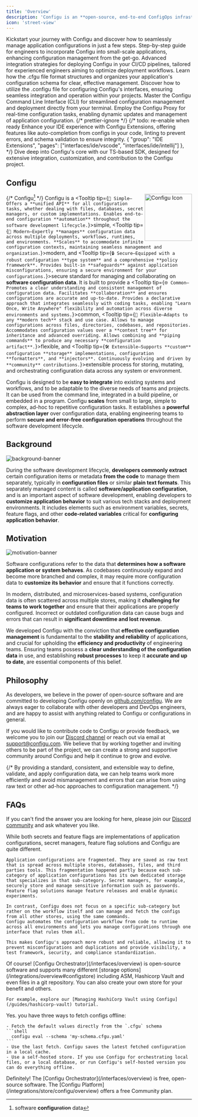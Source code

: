 ```yaml
---
title: 'Overview'
description: 'Configu is an **open-source, end-to-end ConfigOps infrastructure** that empowers engineering teams to seamlessly manage and collaborate on **software configuration data**—such as environment variables, secrets, and feature flags—across any system or environment. ⚙️✨'
icon: 'street-view'
---
```


<AccordionGroup>
  <Accordion title="Quickstart">
    <CardGroup cols={3}>
      <Card title="Hello, World!" icon="hand-wave" href="/guides/hello-world">
        Kickstart your journey with Configu and discover how to seamlessly manage application configurations in just a few steps.
      </Card>
      <Card title="Integrate Configu" icon="laptop-code" href="/guides/integrate-configu">
        Step-by-step guide for engineers to incorporate Configu into small-scale applications, enhancing configuration management from the get-go.
      </Card>
      <Card title="CI/CD" icon="infinity" href="/guides/ci-cd">
        Advanced integration strategies for deploying Configu in your CI/CD pipelines, tailored for experienced engineers aiming to optimize deployment workflows.
      </Card>
    </CardGroup>
  </Accordion>

  <Accordion title="Interfaces">
    <CardGroup cols={2}>
      <Card title=".cfgu" icon="brackets-curly" href="/interfaces/.cfgu">
        Learn how the .cfgu file format structures and organizes your application's configuration schema for clear, effective management.
      </Card>
      <Card title=".configu" icon="brackets-curly" href="/interfaces/.configu">
        Discover how to utilize the .configu file for configuring Configu's interfaces, ensuring seamless integration and operation within your projects.
      </Card>
      <Card title="Configu CLI" icon="terminal" href="/interfaces/cli">
        Master the Configu Command Line Interface (CLI) for streamlined configuration management and deployment directly from your terminal.
      </Card>
      <Card title="Configu Proxy" icon="server" href="/interfaces/proxy">
        Employ the Configu Proxy for real-time configuration tasks, enabling dynamic updates and management of application configuration.
      </Card>
      {/* prettier-ignore */}
      {/* todo: re-enable when ready
      <Card title="IDE Extensions" icon="code" href="/interfaces/ide">
        Enhance your IDE experience with Configu Extensions, offering features like auto-completion from configs in your code, linting to prevent errors, and schema validation to ensure integrity.
      </Card>
      {
        "group": "IDE Extensions",
        "pages": ["interfaces/ide/vscode", "interfaces/ide/intellij"]
      }, */}
      <Card title="Internal SDK" icon="layer-group" href="/interfaces/sdk">
        Dive deep into Configu's core with our TS-based SDK, designed for extensive integration, customization, and contribution to the Configu project.
      </Card>
    </CardGroup>
  </Accordion>
</AccordionGroup>

## Configu

<a href="https://configu.com" target="_blank">
  <img align="right" noZoom src="/images/icon/icon.svg" width="128" alt="Configu Icon" />
</a>

{/* Configu[^origin] */}
Configu is a <Tooltip tip={`🎯 Simple—Offers a **unified API** for all configuration tasks, whether dealing with files, databases, secret managers, or custom implementations. Enables end-to-end configuration **automation** throughout the software development lifecycle.`}>simple</Tooltip>, <Tooltip tip={`🚀 Modern—Expertly **manages** configuration data across multiple deployments, workflows, runtimes, and environments. **Scales** to accommodate infinite configuration contexts, maintaining seamless management and organization.`}>modern</Tooltip>, and <Tooltip tip={`🔒 Secure—Equipped with a robust configuration **type system** and a comprehensive **policy framework**. Provides built-in **safeguards** against application misconfigurations, ensuring a secure environment for your configurations.`}>secure</Tooltip> standard for managing and collaborating on **software configuration data**. It is built to provide a <Tooltip tip={`🌐 Common—Promotes a clear understanding and consistent management of configuration data. Facilitates **collaboration** and ensures configurations are accurate and up-to-date. Provides a declarative approach that integrates seamlessly with coding tasks, enabling "Learn Once, Write Anywhere" flexibility and automation across diverse environments and systems.`}>common</Tooltip>, <Tooltip tip={`🌟 Flexible—Adapts to any **modern tech** stack and use case. Allows to manage configurations across files, directories, codebases, and repositories. Accommodates configuration values over a **context tree** for inheritance and advanced overriding. Allows combining and **piping commands** to produce any necessary **configuration artifact**.`}>flexible</Tooltip>, and <Tooltip tip={`🛠 Extensible—Supports **custom** configuration **storage** implementations, configuration **formatters**, and **injectors**. Continuously evolving and driven by **community** contributions.`}>extensible</Tooltip> process for storing, mutating, and orchestrating configuration data across any system or environment.

Configu is designed to be **easy to integrate** into existing systems and workflows, and to be adaptable to the diverse needs of teams and projects. It can be used from the command line, integrated in a build pipeline, or embedded in a program. Configu **scales** from small to large, simple to complex, ad-hoc to repetitive configuration tasks. It establishes a **powerful abstraction layer** over configuration data, enabling engineering teams to perform **secure and error-free configuration operations** throughout the software development lifecycle.

[^origin]: software **configu**~~ration~~ data

## Background

![background-banner](/images/banner/software-code-configurations-1.svg)

During the software development lifecycle, **developers commonly extract** certain configuration items or metadata **from the code** to manage them separately, typically in **configuration files** or similar **plain text formats**. This separately managed content is called **software/application configuration**, and is an important aspect of software development, enabling developers to **customize application behavior** to suit various tech stacks and deployment environments. It includes elements such as environment variables, secrets, feature flags, and other **code-related variables** critical for **configuring application behavior**.

## Motivation

![motivation-banner](/images/banner/software-code-configurations-2.svg)

Software configurations refer to the data that **determines how a software application or system behaves**. As codebases continuously expand and become more branched and complex, it may require more configuration data to **customize its behavior** and ensure that it functions correctly.

In modern, distributed, and microservices-based systems, configuration data is often scattered across multiple stores, making it **challenging for teams to work together** and ensure that their applications are properly configured. Incorrect or outdated configuration data can cause bugs and errors that can result in **significant downtime and lost revenue**.

We developed Configu with the conviction that **effective configuration management** is fundamental to the **stability and reliability** of applications, and crucial for upholding the **efficiency and productivity** of engineering teams. Ensuring teams possess a **clear understanding of the configuration data** in use, and establishing **robust processes** to keep it **accurate and up to date**, are essential components of this belief.

## Philosophy

As developers, we believe in the power of open-source software and are committed to developing Configu openly on [github.com/configu](https://github.com/configu). We are always eager to collaborate with other developers and DevOps engineers, and are happy to assist with anything related to Configu or configurations in general.

If you would like to contribute code to Configu or provide feedback, we welcome you to join our [Discord channel](https://discord.com/invite/cjSBxnB9z8) or reach out via email at <a href="mailto:support@configu.com">support@configu.com</a>. We believe that by working together and inviting others to be part of the project, we can create a strong and supportive community around Configu and help it continue to grow and evolve.

{/* By providing a standard, consistent, and extensible way to define, validate, and apply configuration data, we can help teams work more efficiently and avoid mismanagement and errors that can arise from using raw text or other ad-hoc approaches to configuration management. */}

## FAQs

If you can't find the answer you are looking for here, please join our [Discord community](https://discord.com/invite/cjSBxnB9z8) and ask whatever you like.

<AccordionGroup>
  <Accordion title="What is the difference between secret managers, feature flag solutions and Configu?">
    While both secrets and feature flags are implementations of application configurations, secret managers, feature flag solutions and Configu are quite different.

    Application configurations are fragmented. They are saved as raw text that is spread across multiple stores, databases, files, and third parties tools. This fragmentation happened partly because each sub-category of application configurations has its own dedicated storage that specializes in that sub-category. Secret managers, for example, securely store and manage sensitive information such as passwords. Feature flag solutions manage feature releases and enable dynamic experiments.

    In contrast, Configu does not focus on a specific sub-category but rather on the workflow itself and can manage and fetch the configs from all other stores, using the same commands.
    Configu automates the configuration workflow from code to runtime across all environments and lets you manage configurations through one interface that rules them all.

    This makes Configu's approach more robust and reliable, allowing it to prevent misconfigurations and duplications and provide visibility, a test framework, security, and compliance standardization.

  </Accordion>

  <Accordion title="Can I use other products to store my configurations with Configu (e.g. Git repository, ASM, Hashicorp Vault)?">
    Of course! [Configu Orchestrator](/interfaces/overview) is open-source software and supports many different [storage options](/integrations/overview#configstore) including ASM, Hashicorp Vault and even files in a git repository.
    You can also create your own store for your benefit and others.

    For example, explore our [Managing HashiCorp Vault using Configu](/guides/hashicorp-vault) tutorial.

  </Accordion>

  <Accordion title="Can I fetch configurations with Configu if I'm offline?">
    Yes. you have three ways to fetch configs offline:

    - Fetch the default values directly from the `.cfgu` schema
    ```shell
      configu eval --schema 'my-schema.cfgu.yaml'
    ```
    - Use the last fetch. Configu saves the latest fetched configuration in a local cache.
    - Use a self-hosted store. If you use Configu for orchestrating local files, or a local database, or run Configu's self-hosted version you can do everything offline.

  </Accordion>

  <Accordion title="Is there a free version of Configu?">
    Definitely! The [Configu Orchestrator](/interfaces/overview) is free, open-source software. The [Configu Platform](/integrations/store/configu/overview) offers a free Community plan.
  </Accordion>
</AccordionGroup>
